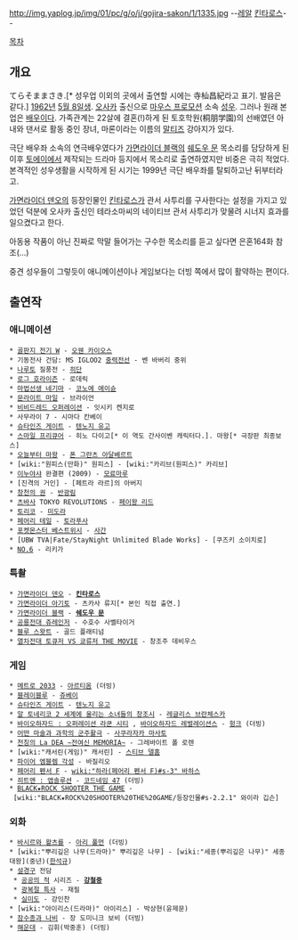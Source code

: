 http://img.yaplog.jp/img/01/pc/g/o/j/gojira-sakon/1/1335.jpg
--[[레알]] [[킨타로스]]--

[[목차]]

== 개요 ==
てらそままさき.[* 성우업 이외의 곳에서 출연할 시에는 寺杣昌紀라고 표기. 발음은 같다.] [[1962년]] [[5월 8일]]생. [[오사카]] 출신으로 [[마우스 프로모션]] 소속 [[성우]]. 그러나 원래 본업은 [[배우]]이다. 가족관계는 22살에 결혼(!)하게 된 토호학원(桐朋学園)의 선배였던 아내와 댄서로 활동 중인 장녀, 마론이라는 이름의 [[말티즈]] 강아지가 있다.

극단 배우좌 소속의 연극배우였다가 [[가면라이더 블랙]]의 [[쉐도우 문]] 목소리를 담당하게 된 이후 [[토에이]]에서 제작되는 드라마 등지에서 목소리로 출연하였지만 비중은 극히 적었다. 본격적인 성우생활을 시작하게 된 시기는 1999년 극단 배우좌를 탈퇴하고난 뒤부터라고.

[[가면라이더 덴오]]의 등장인물인 [[킨타로스]]가 관서 사투리를 구사한다는 설정을 가지고 있었던 덕분에 오사카 출신인 테라소마씨의 네이티브 관서 사투리가 맞물려 시너지 효과를 일으켰다고 한다.

아동용 작품이 아닌 진짜로 막말 들어가는 구수한 목소리를 듣고 싶다면 은혼164화 참조(...)

중견 성우들이 그렇듯이 애니메이션이나 게임보다는 더빙 쪽에서 많이 활약하는 편이다.

== 출연작 ==
=== 애니메이션 ===
 * [[골판지 전기 W]] - [[오웬 카이오스]]
 * 기동전사 건담: MS IGLOO2 [[중력전선]] - 벤 바버리 중위
 * [[나루토]] 질풍전 - [[히단]]
 * [[로그 호라이즌]] - 로데릭
 * [[마법선생 네기마]] - [[코노에 에이슌]]
 * [[문라이트 마일]] - 브라이언
 * [[비비드레드 오퍼레이션]] - 잇시키 켄지로
 * 사무라이 7 - 시마다 칸베이
 * [[슈타인즈 게이트]] - [[텐노지 유고]]
 * [[스마일 프리큐어]] - 히노 다이고[* 이 역도 간사이벤 캐릭터다.]. 마왕[* 극장판 최종보스]
 * [[오늘부터 마왕]] - [[폰 그란츠 아달베르트]]
 * [wiki:"원피스(만화)" 원피스] - [wiki:"카리브(원피스)" 카리브]
 * [[이누야샤]] 완결편 (2009) - [[모료마루]]
 * [진격의 거인] - [페트라 라르]의 아버지
 * [[창천의 권]] - [[반광림]]
 * [[츠바사]] TOKYO REVOLUTIONS - [[페이왕 리드]]
 * [[토리코(만화)|토리코]] - [[미도라]]
 * [[페어리 테일(만화)|페어리 테일]] - [[토라푸사]]
 * [[포켓몬스터 베스트위시]] - [[사간]]
 * [UBW TVA|Fate/StayNight Unlimited Blade Works] - [쿠즈키 소이치로]
 * [[NO.6]] - 리키가
=== 특촬 ===
 * [[가면라이더 덴오]] - '''[[킨타로스]]'''
 * [[가면라이더 아기토]] - 츠카사 류지[* 본인 직접 출연.]
 * [[가면라이더 블랙]] - '''[[쉐도우 문]]'''
 * [[공룡전대 쥬레인저]] - 수호수 사벨타이거
 * [[블루 스왓트]] - 골드 플래티넘
 * [[열차전대 토큐저 VS 쿄류저 THE MOVIE]] - 창조주 데비우스
=== 게임 ===
 * [[메트로 2033]] - [[아르티옴]] (더빙)
 * [[블레이블루]] - [[쥬베이]]
 * [[슈타인즈 게이트]] - [[텐노지 유고]]
 * [[알 토네리코 2 세계에 울리는 소녀들의 창조시]] - [[레글리스 브란체스카]]
 * [[바이오하자드 : 오퍼레이션 라쿤 시티]] , [[바이오하자드 레벌레이션스]] - [[헝크]] (더빙)
 * [[어떤 마술과 과학의 군주활극]] - [[사쿠라자카 마사토]]
 * [[천칭의 La DEA ~전여신 MEMORIA~]] - 그레바이트 폴 로렌
 * [wiki:"캐서린(게임)" 캐서린] - [[스티브 델홈]]
 * [[파이어 엠블렘 각성]] - 바질리오
 * [[페어리 펜서 F]] - [[wiki:"하라(페어리 펜서 F)#s-3" 바하스]]
 * [[히트맨 : 앱솔루션]] - [[코드네임 47]] (더빙)
 * [[BLACK★ROCK SHOOTER THE GAME]] - [wiki:"BLACK★ROCK%20SHOOTER%20THE%20GAME/등장인물#s-2.2.1" 와이라 깁슨]

=== 외화 ===
 * [[바시르와 왈츠를]] - [[아리 풀먼]] (더빙)
 * [wiki:"뿌리깊은 나무(드라마)" 뿌리깊은 나무] - [wiki:"세종(뿌리깊은 나무)" 세종대왕](중년)([[한석규]])
 * [[설경구]] 전담
  * [[공공의 적]] 시리즈 - '''[[강철중]]'''
  * [[광복절 특사]] - 재필
  * [[실미도]] - 강인찬
 * [wiki:"아이리스(드라마)" 아이리스] - 박상현(윤제문)
 * [[잠수종과 나비]] - 장 도미니크 보비 (더빙)
 * [[해운대]] - 김휘(박중훈) (더빙)
